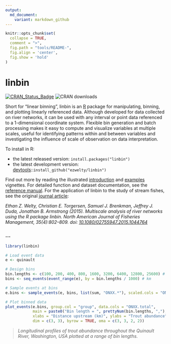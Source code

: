 ```yaml
---
output:
  md_document:
    variant: markdown_github
---
```


<!-- README.md is generated from README.Rmd. Please edit that file -->

```r
knitr::opts_chunk$set(
  collapse = TRUE,
  comment = ">",
  fig.path = "tools/README-",
  fig.align = 'center',
  fig.show = 'hold'
)
```


# linbin

[![CRAN_Status_Badge](https://www.r-pkg.org/badges/version/linbin)](https://cran.r-project.org/package=linbin)
![CRAN downloads](https://cranlogs.r-pkg.org/badges/grand-total/linbin)

Short for "linear binning", linbin is an [R](https://www.r-project.org/) package for manipulating, binning, and plotting linearly referenced data. Although developed for data collected on river networks, it can be used with any interval or point data referenced to a 1-dimensional coordinate system. Flexible bin generation and batch processing makes it easy to compute and visualize variables at multiple scales, useful for identifying patterns within and between variables and investigating the influence of scale of observation on data interpretation.

To install in R:

* the latest released version: `install.packages("linbin")`
* the latest development version: [devtools](https://github.com/r-lib/devtools)::`install_github("ezwelty/linbin")`

Find out more by reading the illustrated [introduction](https://CRAN.R-project.org/package=linbin/vignettes/introduction.html) and [examples](https://CRAN.R-project.org/package=linbin/vignettes/examples.html) vignettes. For detailed function and dataset documentation, see the [reference manual](https://CRAN.R-project.org/package=linbin/linbin.pdf). For the application of linbin to the study of stream fishes, see the original [journal article](https://doi.org/10.1080/02755947.2015.1044764):

_Ethan Z. Welty, Christian E. Torgersen, Samuel J. Brenkman, Jeffrey J. Duda, Jonathan B. Armstrong (2015). Multiscale analysis of river networks using the R package linbin. North American Journal of Fisheries Management, 35(4):802–809. doi: [10.1080/02755947.2015.1044764](https://doi.org/10.1080/02755947.2015.1044764)_


### ...

```r
library(linbin)
```

```r
# Load event data
e <- quinault

# Design bins
bin.lengths <- c(100, 200, 400, 800, 1600, 3200, 6400, 12800, 25600) # m
bins <- seq_events(event_range(e), by = bin.lengths / 1000) # km

# Sample events at bins
e.bins <- sample_events(e, bins, list(sum, "ONXX.*"), scaled.cols = "ONXX.*")

# Plot binned data
plot_events(e.bins, group.col = "group", data.cols = "ONXX.total",
            main = paste0("Bin length = ", prettyNum(bin.lengths, ","), " m"),
            xlabs = "Distance upstream (km)", ylabs = "Trout abundance",
            dim = c(3, 3), byrow = TRUE, oma = c(3, 3, 2, 2))
```

> *Longitudinal profiles of trout abundance throughout the Quinault River, Washington, USA plotted at a range of bin lengths.*
